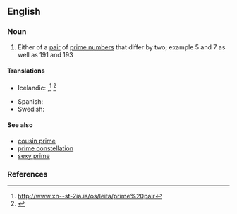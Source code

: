 ==English==

===Noun===
{{wikipedia}}
{{en-noun|head=[[twin]] [[prime]]}}

# {{context|mathematics|lang=en}} Either of a [[pair]] of [[prime number]]s that differ by two; example <math>5</math> and <math>7</math> as well as <math>191</math> and <math>193</math>

====Translations====
{{trans-top|either of a pair of prime numbers that differ by two}}
* Icelandic: {{t|is|frumtalnatvíburi|m}},<ref>http://www.xn--st-2ia.is/os/leita/prime%20pair</ref> {{t|is|tvíburafrumtala|f}}<ref>{{webofscience|7351|Til hvers notum við frumtölur?|What are prime numbers good for?}}</ref>
{{trans-mid}}
* Spanish: {{t|es|primo gemelo|m}}
* Swedish: {{t|sv|tvillingprimtal|n}}
{{trans-bottom}}

====See also====
* [[cousin prime]]
* [[prime constellation]]
* [[sexy prime]]

===References===
<references/>